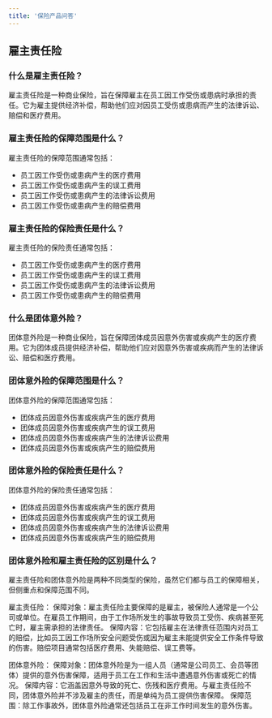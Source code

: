 ```yaml
---
title: '保险产品问答'
---
```


## 雇主责任险

### 什么是雇主责任险？

雇主责任险是一种商业保险，旨在保障雇主在员工因工作受伤或患病时承担的责任。它为雇主提供经济补偿，帮助他们应对因员工受伤或患病而产生的法律诉讼、赔偿和医疗费用。

### 雇主责任险的保障范围是什么？

雇主责任险的保障范围通常包括：

- 员工因工作受伤或患病产生的医疗费用
- 员工因工作受伤或患病产生的误工费用
- 员工因工作受伤或患病产生的法律诉讼费用
- 员工因工作受伤或患病产生的赔偿费用    

### 雇主责任险的保险责任是什么？

雇主责任险的保险责任通常包括：

- 员工因工作受伤或患病产生的医疗费用
- 员工因工作受伤或患病产生的误工费用
- 员工因工作受伤或患病产生的法律诉讼费用
- 员工因工作受伤或患病产生的赔偿费用

### 什么是团体意外险？

团体意外险是一种商业保险，旨在保障团体成员因意外伤害或疾病产生的医疗费用。它为团体成员提供经济补偿，帮助他们应对因意外伤害或疾病而产生的法律诉讼、赔偿和医疗费用。

### 团体意外险的保障范围是什么？

团体意外险的保障范围通常包括：

- 团体成员因意外伤害或疾病产生的医疗费用
- 团体成员因意外伤害或疾病产生的误工费用
- 团体成员因意外伤害或疾病产生的法律诉讼费用
- 团体成员因意外伤害或疾病产生的赔偿费用

### 团体意外险的保险责任是什么？

团体意外险的保险责任通常包括：

- 团体成员因意外伤害或疾病产生的医疗费用
- 团体成员因意外伤害或疾病产生的误工费用
- 团体成员因意外伤害或疾病产生的法律诉讼费用
- 团体成员因意外伤害或疾病产生的赔偿费用

### 团体意外险和雇主责任险的区别是什么？

雇主责任险和团体意外险是两种不同类型的保险，虽然它们都与员工的保障相关，但侧重点和保障范围不同。

雇主责任险：
保障对象：雇主责任险主要保障的是雇主，被保险人通常是一个公司或单位。在雇员工作期间，由于工作场所发生的事故导致员工受伤、疾病甚至死亡时，雇主需承担的法律责任。
保障内容：它包括雇主在法律责任范围内对员工的赔偿，比如员工因工作场所安全问题受伤或因为雇主未能提供安全工作条件导致的伤害。赔偿项目通常包括医疗费用、失能赔偿、误工费等。

团体意外险：
保障对象：团体意外险是为一组人员（通常是公司员工、会员等团体）提供的意外伤害保障，适用于员工在工作和生活中遭遇意外伤害或死亡的情况。
保障内容：它涵盖因意外导致的死亡、伤残和医疗费用。与雇主责任险不同，团体意外险并不涉及雇主的责任，而是单纯为员工提供伤害保障。
保障范围：除工作事故外，团体意外险通常还包括员工在非工作时间发生的意外伤害。



